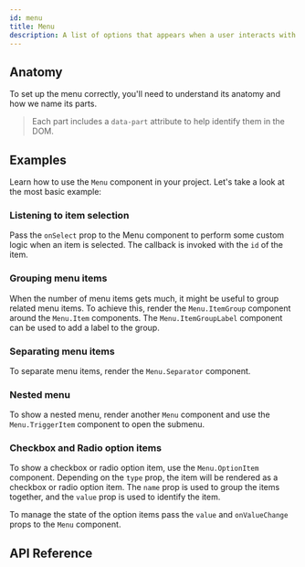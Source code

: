 ```yaml
---
id: menu
title: Menu
description: A list of options that appears when a user interacts with a button.
---
```



<ComponentPreview />

## Anatomy

To set up the menu correctly, you'll need to understand its anatomy and how we
name its parts.

> Each part includes a `data-part` attribute to help identify them in the DOM.

<Anatomy id="menu" />

## Examples

Learn how to use the `Menu` component in your project. Let's take a look at the
most basic example:

<Story id="Basic" />

### Listening to item selection

Pass the `onSelect` prop to the Menu component to perform some custom logic when
an item is selected. The callback is invoked with the `id` of the item.

<Story id="Controlled" />

### Grouping menu items

When the number of menu items gets much, it might be useful to group related
menu items. To achieve this, render the `Menu.ItemGroup` component around the
`Menu.Item` components. The `Menu.ItemGroupLabel` component can be used to add a
label to the group.

<Story id="Group" />

### Separating menu items

To separate menu items, render the `Menu.Separator` component.

<Story id="Separator" />

### Nested menu

To show a nested menu, render another `Menu` component and use the
`Menu.TriggerItem` component to open the submenu.

<Story id="SubMenu" />

### Checkbox and Radio option items

To show a checkbox or radio option item, use the `Menu.OptionItem` component.
Depending on the `type` prop, the item will be rendered as a checkbox or radio
option item. The `name` prop is used to group the items together, and the
`value` prop is used to identify the item.

To manage the state of the option items pass the `value` and `onValueChange`
props to the `Menu` component.

<Story id="Options" />

## API Reference

<ComponentTypes id="menu" />
